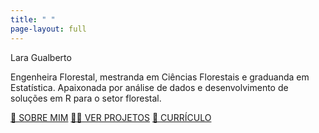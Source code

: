 ```yaml
---
title: " "
page-layout: full
---
```


::: {.column-page .home-page}

::: {.hero-section}
::: {.hero-content}
::: {.hero-title}
Lara Gualberto
:::

::: {.hero-text}
Engenheira Florestal, mestranda em Ciências Florestais e graduanda em Estatística. Apaixonada por análise de dados e desenvolvimento de soluções em R para o setor florestal.
:::

::: {.hero-buttons}
[👋 SOBRE MIM](about.qmd){.btn .btn-primary .btn-lg role="button"}
[👩‍💻 VER PROJETOS](projects.qmd){.btn .btn-primary .btn-lg role="button"}
[📄 CURRÍCULO](files/curriculo_lara.pdf){.btn .btn-primary .btn-lg role="button"}
:::
:::
:::

:::